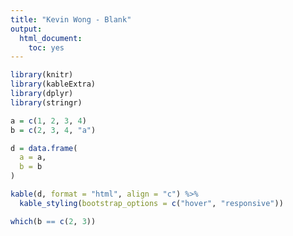 ```yaml
---
title: "Kevin Wong - Blank"
output:
  html_document:
    toc: yes
---
```


```r
library(knitr)
library(kableExtra)
library(dplyr)
library(stringr)
```

```r
a = c(1, 2, 3, 4)
b = c(2, 3, 4, "a")

d = data.frame(
  a = a,
  b = b
)

kable(d, format = "html", align = "c") %>%
  kable_styling(bootstrap_options = c("hover", "responsive"))

which(b == c(2, 3))
```




